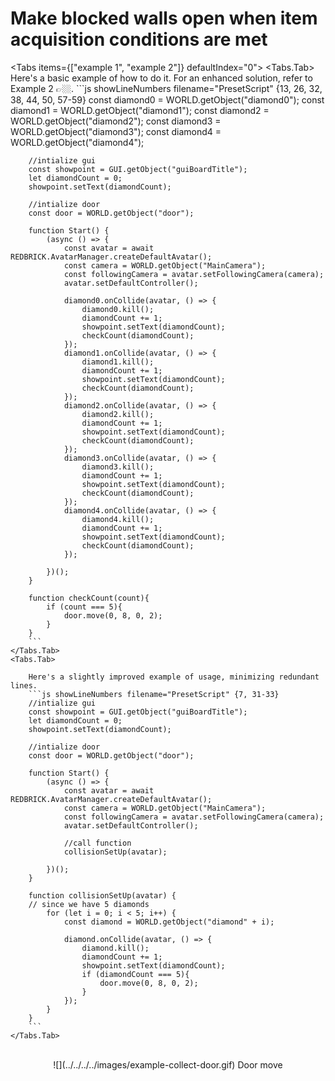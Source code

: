 
# Make blocked walls open when item acquisition conditions are met

<Tabs items={["example 1", "example 2"]} defaultIndex="0">
    <Tabs.Tab>
        <Callout type="info">
            Here's a basic example of how to do it. For an enhanced solution, refer to Example 2 👉🏼.
        </Callout>
        ```js showLineNumbers filename="PresetScript" {13, 26, 32, 38, 44, 50, 57-59}
        const diamond0 = WORLD.getObject("diamond0");
        const diamond1 = WORLD.getObject("diamond1");
        const diamond2 = WORLD.getObject("diamond2");
        const diamond3 = WORLD.getObject("diamond3");
        const diamond4 = WORLD.getObject("diamond4");

        //intialize gui
        const showpoint = GUI.getObject("guiBoardTitle");
        let diamondCount = 0;
        showpoint.setText(diamondCount);

        //intialize door
        const door = WORLD.getObject("door");

        function Start() {
            (async () => {
                const avatar = await REDBRICK.AvatarManager.createDefaultAvatar();
                const camera = WORLD.getObject("MainCamera");
                const followingCamera = avatar.setFollowingCamera(camera);
                avatar.setDefaultController();

                diamond0.onCollide(avatar, () => {
                    diamond0.kill();
                    diamondCount += 1;
                    showpoint.setText(diamondCount);
                    checkCount(diamondCount);
                });
                diamond1.onCollide(avatar, () => {
                    diamond1.kill();
                    diamondCount += 1;
                    showpoint.setText(diamondCount);
                    checkCount(diamondCount);
                });
                diamond2.onCollide(avatar, () => {
                    diamond2.kill();
                    diamondCount += 1;
                    showpoint.setText(diamondCount);
                    checkCount(diamondCount);
                });
                diamond3.onCollide(avatar, () => {
                    diamond3.kill();
                    diamondCount += 1;
                    showpoint.setText(diamondCount);
                    checkCount(diamondCount);
                });
                diamond4.onCollide(avatar, () => {
                    diamond4.kill();
                    diamondCount += 1;
                    showpoint.setText(diamondCount);
                    checkCount(diamondCount);
                });

            })();
        }

        function checkCount(count){
            if (count === 5){
                door.move(0, 8, 0, 2);
            }
        }
        ```
    </Tabs.Tab>
    <Tabs.Tab>

        Here's a slightly improved example of usage, minimizing redundant lines.
        ```js showLineNumbers filename="PresetScript" {7, 31-33}
        //intialize gui
        const showpoint = GUI.getObject("guiBoardTitle");
        let diamondCount = 0;
        showpoint.setText(diamondCount);

        //intialize door
        const door = WORLD.getObject("door");

        function Start() {
            (async () => {
                const avatar = await REDBRICK.AvatarManager.createDefaultAvatar();
                const camera = WORLD.getObject("MainCamera");
                const followingCamera = avatar.setFollowingCamera(camera);
                avatar.setDefaultController();

                //call function
                collisionSetUp(avatar);

            })();
        }

        function collisionSetUp(avatar) {
        // since we have 5 diamonds
            for (let i = 0; i < 5; i++) {
                const diamond = WORLD.getObject("diamond" + i);

                diamond.onCollide(avatar, () => {
                    diamond.kill();
                    diamondCount += 1;
                    showpoint.setText(diamondCount);
                    if (diamondCount === 5){
                        door.move(0, 8, 0, 2);
                    }
                });
            }
        }
        ```
    </Tabs.Tab>

</Tabs>

<br />
<center>![](../../../../images/example-collect-door.gif) Door move </center>
